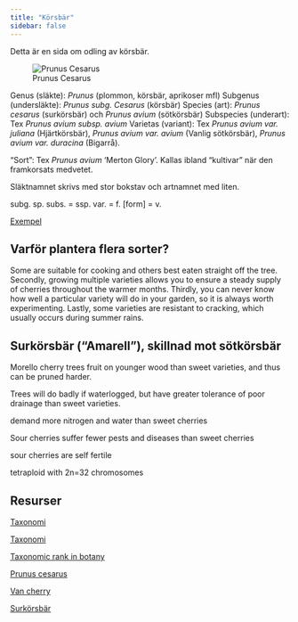 ```yaml
---
title: "Körsbär"
sidebar: false
---
```


Detta är en sida om odling av körsbär.

![Prunus Cesarus](prunus_cesarus.jpg)

Genus (släkte): _Prunus_ (plommon, körsbär, aprikoser mfl)
Subgenus (undersläkte): _Prunus subg. Cesarus_ (körsbär)
Species (art): _Prunus cesarus_ (surkörsbär) och _Prunus avium_ (sötkörsbär)
Subspecies (underart): Tex _Prunus avium subsp. avium_
Varietas (variant): Tex _Prunus avium var. juliana_ (Hjärtkörsbär), _Prunus avium var. avium_ (Vanlig sötkörsbär), _Prunus avium var. duracina_ (Bigarrå).

"Sort": Tex _Prunus avium_ 'Merton Glory'. Kallas ibland "kultivar" när den framkorsats medvetet.

Släktnamnet skrivs med stor bokstav och artnamnet med liten.

subg.
sp.
subs. = ssp.
var. = f. [form] = v.

[Exempel](https://species.wikimedia.org/wiki/Prunus_avium_subsp._avium)
<!-- Genus: Prunus -->
<!-- Subgenus: P. subg. Cerasus -->
<!-- Species: Prunus avium -->
<!-- Subspecies: Prunus avium subsp. avium -->

<!-- Arten kan delas in i ett antal varieteter.  -->
<!--     Vanlig sötkörsbär (Prunus avium var. avium) – har små frukter, upp till 1 cm stora. Färgen på frukterna varierar från gult till rött eller svart. De har ofta en bitter smak.[källa behövs] -->
<!--     Bigarrå (Prunus avium var. duracina) – har stora frukter med fast fruktkött. De mognar ofta sent på säsongen. Det finns många sorter som hör till denna varietet. Även så kallade halvbigarråer är klassificerade som denna varietet. -->
<!--     Hjärtkörsbär (Prunus avium var. juliana) – har stora frukter med löst fruktkött. Sorter som 'Guigne d'Annonay', 'Elton', 'Frogmore Early', 'Knauff's Riesenkirsche', 'Merton Glory' och 'Valeska' räknas till hjärtkörsbäret. -->


<!-- Påpekas skall att sp. används för en obestämd art. Om man t.ex. skriver Geranium sp. så menar man en art av släktet Geranium men man vill eller kan inte bestämma växten till art utan endast till släkte.  -->

<!-- Odlade växter har ofta registrerade namnsorter, dessa skrives med stor bokstav inom enkla apostrofer, ex. Geranium pratense 'Kashmir White'. Man kan också i vardagsbruk skriva enbart Geranium 'Kashmir White'.  -->

<!-- Om en växt är en korsning mellan två arter, markeras detta med ett x mellan släkt- och artnamnet, ex. Geranium x magnificum (=G. ibericum x G. platypetalum).  -->

<!-- Alternativa namn markeras med synonym, syn. (ex. Geranium lambertii syn. G. candicans).  -->

<!-- https://www.odla.nu/inspiration/lite-grundlaggande-botanik -->



<!-- To learn more about Quarto websites visit <https://quarto.org/docs/websites>. -->


## Varför plantera flera sorter?

Some are suitable for cooking and others best eaten straight off the tree. Secondly, growing multiple varieties allows you to ensure a steady supply of cherries throughout the warmer months.  Thirdly,  you can never know how well a  particular variety will do in your garden, so it is always worth experimenting. Lastly, some varieties are resistant to cracking, which usually occurs during summer rains.

## Surkörsbär ("Amarell"), skillnad mot sötkörsbär


Morello cherry trees fruit on younger wood than sweet varieties, and thus can be pruned harder.

 Trees will do badly if waterlogged, but have greater tolerance of poor drainage than sweet varieties.

demand more nitrogen and water than sweet cherries

Sour cherries suffer fewer pests and diseases than sweet cherries

sour cherries are self fertile

tetraploid with 2n=32 chromosomes
 
<!-- ## Grundstammar -->

## Resurser

[Taxonomi](https://botanicalsociety.org.za/the-science-of-names-an-introduction-to-plant-taxonomy/)

[Taxonomi](https://glossary.lias.net/wiki/Taxonomic_rank)

[Taxonomic rank in botany](https://en.wikipedia.org/wiki/Taxonomic_rank#Ranks_in_botany)

[Prunus cesarus](https://en.wikipedia.org/wiki/Prunus_cerasus)

[Van cherry](https://en.wikipedia.org/wiki/Van_cherry)

[Surkörsbär](https://en.wikipedia.org/wiki/Prunus_cerasus#Origins_and_cultivation)
